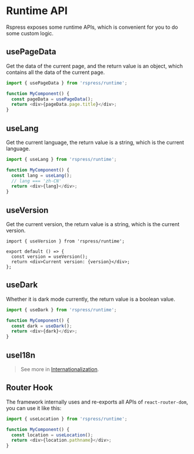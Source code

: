 # Runtime API

Rspress exposes some runtime APIs, which is convenient for you to do some custom logic.

## usePageData

Get the data of the current page, and the return value is an object, which contains all the data of the current page.

```js
import { usePageData } from 'rspress/runtime';

function MyComponent() {
  const pageData = usePageData();
  return <div>{pageData.page.title}</div>;
}
```

## useLang

Get the current language, the return value is a string, which is the current language.

```js
import { useLang } from 'rspress/runtime';

function MyComponent() {
  const lang = useLang();
  // lang === 'zh-CN'
  return <div>{lang}</div>;
}
```

## useVersion

Get the current version, the return value is a string, which is the current version.

```tsx
import { useVersion } from 'rspress/runtime';

export default () => {
  const version = useVersion();
  return <div>Current version: {version}</div>;
};
```

## useDark

Whether it is dark mode currently, the return value is a boolean value.

```js
import { useDark } from 'rspress/runtime';

function MyComponent() {
  const dark = useDark();
  return <div>{dark}</div>;
}
```

## useI18n


<UseI18n />

> See more in [Internationalization](/guide/default-theme/i18n).

## Router Hook

The framework internally uses and re-exports all APIs of `react-router-dom`, you can use it like this:

```ts
import { useLocation } from 'rspress/runtime';

function MyComponent() {
  const location = useLocation();
  return <div>{location.pathname}</div>;
}
```
